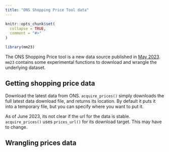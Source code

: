 ```yaml
---
title: "ONS Shopping Price Tool data"
---
```


```r
knitr::opts_chunk$set(
  collapse = TRUE,
  comment = "#>"
)
```

```r
library(mm23)
```

The ONS Shopping Price tool is a new data source published in [May
2023](https://www.ons.gov.uk/economy/inflationandpriceindices/articles/shoppingpricescomparisontool/2023-05-03).
`mm23` contains some experimental functions to download and wrangle the
underlying dataset.

## Getting shopping price data

Download the latest data from ONS. `acquire_prices()` simply downloads the full
latest data download file, and returns its location. By default it puts it into a
temporary file, but you can specify where you want to put it.

As of June 2023, its not clear if the url for the data is stable.
`acquire_prices()` uses `prices_url()` for its download target. This may have to
change.

## Wrangling prices data

